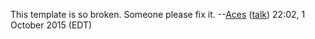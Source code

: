 This template is so broken. Someone please fix it. --[[User:Aces|Aces]] ([[User talk:Aces|talk]]) 22:02, 1 October 2015 (EDT)